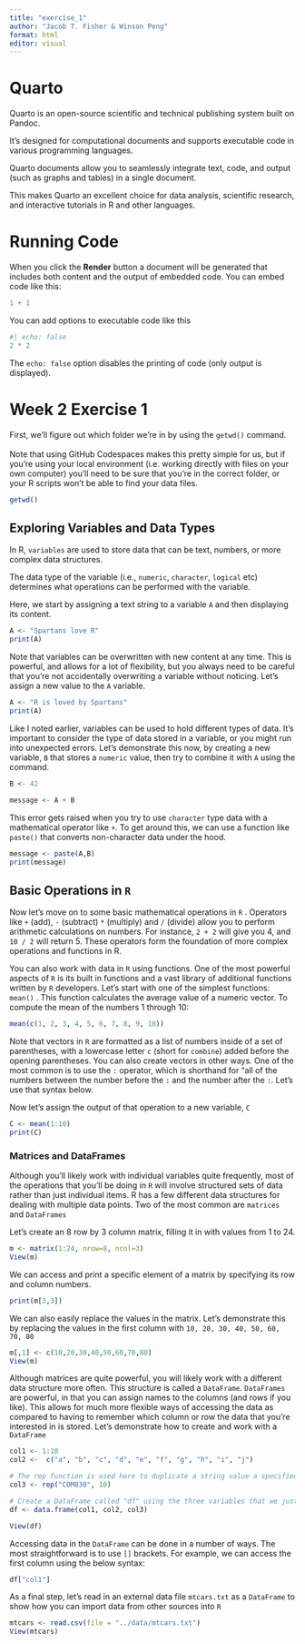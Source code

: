 ```yaml
---
title: "exercise_1"
author: "Jacob T. Fisher & Winson Peng"
format: html
editor: visual
---
```


# Quarto

Quarto is an open-source scientific and technical publishing system built on Pandoc.

It's designed for computational documents and supports executable code in various programming languages.

Quarto documents allow you to seamlessly integrate text, code, and output (such as graphs and tables) in a single document.

This makes Quarto an excellent choice for data analysis, scientific research, and interactive tutorials in R and other languages.

# Running Code

When you click the **Render** button a document will be generated that includes both content and the output of embedded code. You can embed code like this:

```r
1 + 1
```

You can add options to executable code like this

```r
#| echo: false
2 * 2
```

The `echo: false` option disables the printing of code (only output is displayed).

# Week 2 Exercise 1

First, we'll figure out which folder we're in by using the `getwd()` command.\
\
Note that using GitHub Codespaces makes this pretty simple for us, but if you're using your local environment (i.e. working directly with files on your own computer) you'll need to be sure that you're in the correct folder, or your R scripts won't be able to find your data files.

```r
getwd()
```

## Exploring Variables and Data Types

In R, `variables` are used to store data that can be text, numbers, or more complex data structures.

The data type of the variable (i.e., `numeric`, `character`, `logical` etc) determines what operations can be performed with the variable.

Here, we start by assigning a text string to a variable `A` and then displaying its content.

```r
A <- "Spartans love R"
print(A)
```

Note that variables can be overwritten with new content at any time. This is powerful, and allows for a lot of flexibility, but you always need to be careful that you're not accidentally overwriting a variable without noticing. Let's assign a new value to the `A` variable.

```r
A <- "R is loved by Spartans"
print(A)
```

Like I noted earlier, variables can be used to hold different types of data. It's important to consider the type of data stored in a variable, or you might run into unexpected errors. Let's demonstrate this now, by creating a new variable, `B` that stores a `numeric` value, then try to combine it with `A` using the command.

```r
B <- 42

message <- A + B
```

This error gets raised when you try to use `character` type data with a mathematical operator like `+`. To get around this, we can use a function like `paste()` that converts non-character data under the hood.

```r
message <- paste(A,B)
print(message)
```

## Basic Operations in `R`

Now let's move on to some basic mathematical operations in `R` . Operators like `+` (add), `-` (subtract) `*` (multiply) and `/` (divide) allow you to perform arithmetic calculations on numbers. For instance, `2 + 2` will give you 4, and `10 / 2` will return 5. These operators form the foundation of more complex operations and functions in R.

You can also work with data in `R` using functions. One of the most powerful aspects of `R` is its built in functions and a vast library of additional functions written by `R` developers. Let's start with one of the simplest functions: `mean()` . This function calculates the average value of a numeric vector. To compute the mean of the numbers 1 through 10:

```r
mean(c(1, 2, 3, 4, 5, 6, 7, 8, 9, 10))
```

Note that vectors in `R` are formatted as a list of numbers inside of a set of parentheses, with a lowercase letter `c` (short for `combine`) added before the opening parentheses. You can also create vectors in other ways. One of the most common is to use the `:` operator, which is shorthand for "all of the numbers between the number before the `:` and the number after the `:`. Let's use that syntax below.

Now let's assign the output of that operation to a new variable, `C`

```r
C <- mean(1:10)
print(C)
```

### Matrices and DataFrames

Although you'll likely work with individual variables quite frequently, most of the operations that you'll be doing in `R` will involve structured sets of data rather than just individual items. R has a few different data structures for dealing with multiple data points. Two of the most common are `matrices` and `DataFrames`

Let's create an 8 row by 3 column matrix, filling it in with values from 1 to 24.

```r
m <- matrix(1:24, nrow=8, ncol=3)
View(m)
```

We can access and print a specific element of a matrix by specifying its row and column numbers.

```r
print(m[3,3])
```

We can also easily replace the values in the matrix. Let's demonstrate this by replacing the values in the first column with `10, 20, 30, 40, 50, 60, 70, 80`

```r
m[,1] <- c(10,20,30,40,50,60,70,80)
View(m)
```

Although matrices are quite powerful, you will likely work with a different data structure more often. This structure is called a `DataFrame`. `DataFrames` are powerful, in that you can assign names to the columns (and rows if you like). This allows for much more flexible ways of accessing the data as compared to having to remember which column or row the data that you're interested in is stored. Let's demonstrate how to create and work with a `DataFrame`

```r
col1 <- 1:10
col2 <-  c("a", "b", "c", "d", "e", "f", "g", "h", "i", "j")

# The rep function is used here to duplicate a string value a specified number of times.
col3 <- rep("COM830", 10)

# Create a DataFrame called "df" using the three variables that we just created. 
df <- data.frame(col1, col2, col3)

View(df)
```

Accessing data in the `DataFrame` can be done in a number of ways. The most straightforward is to use `[]` brackets. For example, we can access the first column using the below syntax:

```r
df["col1"]
```

As a final step, let's read in an external data file `mtcars.txt` as a `DataFrame` to show how you can import data from other sources into `R`

```r
mtcars <- read.csv(file = "../data/mtcars.txt")
View(mtcars)
```
